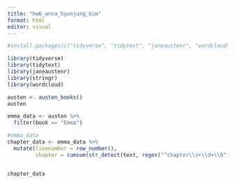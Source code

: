 ```yaml
---
title: "hw6_anna_hyunjung_kim"
format: html
editor: visual
---
```


```r
#install.packages(c("tidyverse", "tidytext", "janeaustenr", "wordcloud", "stringr"))

library(tidyverse)
library(tidytext)   
library(janeaustenr) 
library(stringr)
library(wordcloud)  
```

```r
austen <- austen_books()
austen
```

```r
emma_data <- austen %>%
  filter(book == "Emma")

#emma_data
chapter_data <- emma_data %>% 
  mutate(linenumber = row_number(),
         chapter = cumsum(str_detect(text, regex("^chapter\\s+\\d+\\b"))))


chapter_data
```
